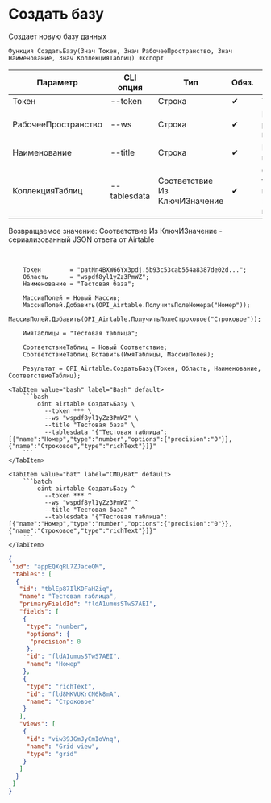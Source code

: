 ﻿---
sidebar_position: 3
description: Создать базу и другие функции для работы с Airtable в Открытом пакете интеграций - бесплатной open-source библиотеке интеграций для 1С:Предприятие 8, OneScript и CLI
keywords: [1C, 1С, 1С:Предприятие, 1С:Предприятие 8.3, API, Интеграция, Сервисы, Обмен, OneScript, CLI, Airtable]
---


# Создать базу
 Создает новую базу данных



`Функция СоздатьБазу(Знач Токен, Знач РабочееПространство, Знач Наименование, Знач КоллекцияТаблиц) Экспорт`

  | Параметр | CLI опция | Тип | Обяз. | Назначение |
  |-|-|-|-|-|
  | Токен | --token | Строка | &#x2714; | Токен |
  | РабочееПространство | --ws | Строка | &#x2714; | Идентификатор рабочего пространства |
  | Наименование | --title | Строка | &#x2714; | Наименование новой базы |
  | КоллекцияТаблиц | --tablesdata | Соответствие Из КлючИЗначение | &#x2714; | Описание таблиц: Ключ > имя, Значение > массив полей |

  
  Возвращаемое значение:   Соответствие Из КлючИЗначение - сериализованный JSON ответа от Airtable

<br/>




```bsl title="Пример использования для 1С:Предприятие/OneScript"
    Токен        = "patNn4BXW66Yx3pdj.5b93c53cab554a8387de02d...";
    Область      = "wspdf8yl1yZz3PmWZ";
    Наименование = "Тестовая база";

    МассивПолей = Новый Массив;
    МассивПолей.Добавить(OPI_Airtable.ПолучитьПолеНомера("Номер"));
    МассивПолей.Добавить(OPI_Airtable.ПолучитьПолеСтроковое("Строковое"));

    ИмяТаблицы = "Тестовая таблица";

    СоответствиеТаблиц = Новый Соответствие;
    СоответствиеТаблиц.Вставить(ИмяТаблицы, МассивПолей);

    Результат = OPI_Airtable.СоздатьБазу(Токен, Область, Наименование, СоответствиеТаблиц);
```
    

 <Tabs>
  
    <TabItem value="bash" label="Bash" default>
        ```bash
            oint airtable СоздатьБазу \
              --token *** \
              --ws "wspdf8yl1yZz3PmWZ" \
              --title "Тестовая база" \
              --tablesdata "{"Тестовая таблица":[{"name":"Номер","type":"number","options":{"precision":"0"}},{"name":"Строковое","type":"richText"}]}"
        ```
    </TabItem>
  
    <TabItem value="bat" label="CMD/Bat" default>
        ```batch
            oint airtable СоздатьБазу ^
              --token *** ^
              --ws "wspdf8yl1yZz3PmWZ" ^
              --title "Тестовая база" ^
              --tablesdata "{"Тестовая таблица":[{"name":"Номер","type":"number","options":{"precision":"0"}},{"name":"Строковое","type":"richText"}]}"
        ```
    </TabItem>
</Tabs>


```json title="Результат"
{
 "id": "appEQXqRL7ZJaceQM",
 "tables": [
  {
   "id": "tblEp87IlKDFaHZiq",
   "name": "Тестовая таблица",
   "primaryFieldId": "fldA1umusSTwS7AEI",
   "fields": [
    {
     "type": "number",
     "options": {
      "precision": 0
     },
     "id": "fldA1umusSTwS7AEI",
     "name": "Номер"
    },
    {
     "type": "richText",
     "id": "fld8MKVUKrCN6k8mA",
     "name": "Строковое"
    }
   ],
   "views": [
    {
     "id": "viw39JGmJyCmIoVnq",
     "name": "Grid view",
     "type": "grid"
    }
   ]
  }
 ]
}
```
